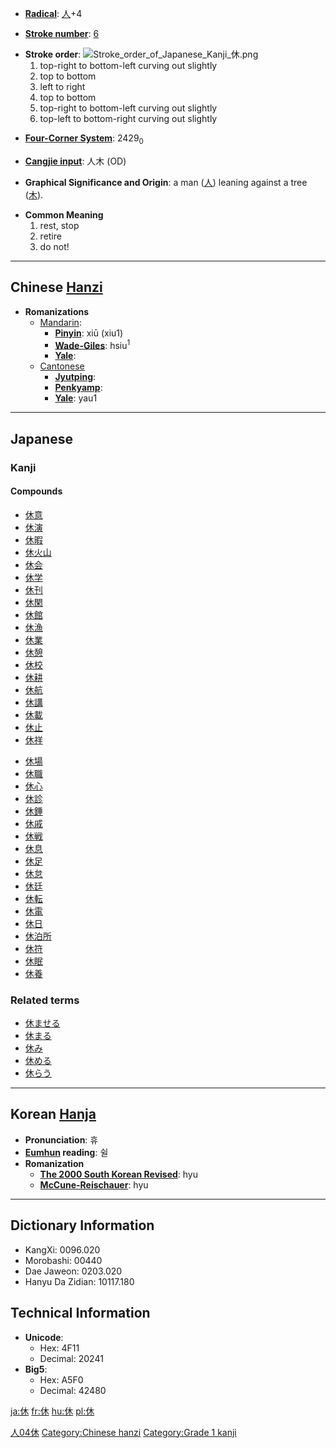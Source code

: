 * '''[[Wiktionary:Chinese radical index| Radical]]''': [[Wiktionary:Chinese radical index 人|人]]+4

* '''[[Wiktionary:Chinese total strokes index|Stroke number]]''': [[Wiktionary:Chinese total strokes index 6|6]]

* '''Stroke order''': [[Image:Stroke order of Japanese Kanji 休.png]]
*#top-right to bottom-left curving out slightly
*#top to bottom
*#left to right
*#top to bottom
*#top-right to bottom-left curving out slightly
*#top-left to bottom-right curving out slightly

* '''[[Wiktionary:Chinese four corner index|Four-Corner System]]''': 2429<sub>0</sub>

* '''[[Wiktionary:Chinese Cangjie index|Cangjie input]]''': 人木 (OD)

* '''Graphical Significance and Origin''': a man ([[人]]) leaning against a tree ([[木]]).

* '''Common Meaning'''
*#rest, stop
*# retire
*# do not!


----

== Chinese [[Hanzi]] ==

* '''Romanizations'''
** [[Mandarin]]:
*** '''[[Pinyin]]''': xiū (xiu1)
*** '''[[Wade-Giles]]''': hsiu<sup>1</sup>
*** '''[[Yale]]''': 
**[[Cantonese]]
***'''[[Jyutping]]''':
***'''[[Penkyamp]]''': 
***'''[[Yale]]''': yau1


----

==Japanese==
===Kanji===
{{kanji|[[きゅう]] ([[kyū]]), [[く]] ([[ku]])|[[やすむ]] ([[休む]], [[yasumu]]), [[いこう]] ([[ikou]]), [[やめる]] ([[yameru]])}}
====Compounds====
{{top}}
*[[休意]]
*[[休演]]
*[[休暇]]
*[[休火山]]
*[[休会]]
*[[休学]]
*[[休刊]]
*[[休閑]]
*[[休館]]
*[[休漁]]
*[[休業]]
*[[休憩]]
*[[休校]]
*[[休耕]]
*[[休航]]
*[[休講]]
*[[休載]]
*[[休止]]
*[[休祥]]
{{mid}}
*[[休場]]
*[[休職]]
*[[休心]]
*[[休診]]
*[[休錘]]
*[[休戚]]
*[[休戦]]
*[[休息]]
*[[休足]]
*[[休怠]]
*[[休廷]]
*[[休転]]
*[[休電]]
*[[休日]]
*[[休泊所]]
*[[休符]]
*[[休眠]]
*[[休養]]
{{bottom}}

===Related terms===
*[[休ませる]]
*[[休まる]] 
*[[休み]]
*[[休める]]
*[[休らう]]

  
----

== Korean [[Hanja]] ==

* '''Pronunciation''': 휴
* '''[[Eumhun]] reading''': 쉴
* '''Romanization'''
** '''[[The 2000 South Korean Revised Romanization|The 2000 South Korean Revised]]''': hyu
** '''[[McCune-Reischauer]]''': hyu


----

== Dictionary Information ==

* KangXi: 0096.020
* Morobashi: 00440
* Dae Jaweon: 0203.020
* Hanyu Da Zidian: 10117.180

== Technical Information ==

* '''Unicode''':
** Hex: 4F11
** Decimal: 20241
* '''Big5''':
** Hex: A5F0
** Decimal: 42480

[[Category:Japanese kanji|人04休]]
[[Category:Chinese hanzi]]
[[Category:Grade 1 kanji]]

[[ja:休]]
[[fr:休]]
[[hu:休]]
[[pl:休]]